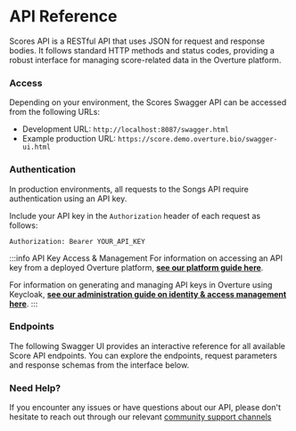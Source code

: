 # API Reference

Scores API is a RESTful API that uses JSON for request and response bodies. It follows standard HTTP methods and status codes, providing a robust interface for managing score-related data in the Overture platform.

### Access

Depending on your environment, the Scores Swagger API can be accessed from the following URLs:

- Development URL: `http://localhost:8087/swagger.html`
- Example production URL: `https://score.demo.overture.bio/swagger-ui.html`

### Authentication

In production environments, all requests to the Songs API require authentication using an API key. 

Include your API key in the `Authorization` header of each request as follows:

```
Authorization: Bearer YOUR_API_KEY
```

:::info API Key Access & Management
For information on accessing an API key from a deployed Overture platform, [**see our platform guide here**](/guides/user-guides/cli-submissions#generate-an-api-key). 

For information on generating and managing API keys in Overture using Keycloak, [**see our administration guide on identity & access management here**](/guides/administration-guides).
:::

### Endpoints

The following Swagger UI provides an interactive reference for all available Score API endpoints. You can explore the endpoints, request parameters and response schemas from the interface below.


<SwaggerAPIDoc specName="score" />

### Need Help?

If you encounter any issues or have questions about our API, please don't hesitate to reach out through our relevant [community support channels](/community/support)